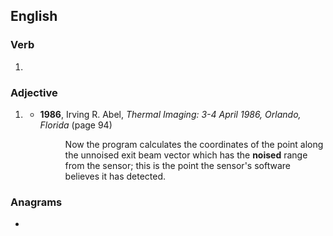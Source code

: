 ==English==

===Verb===
{{head|en|verb form}}

# {{en-past of|noise}}

===Adjective===
{{en-adj|-}}

# {{rfdef|en}}
#: {{ant|en|unnoised}}
#* '''1986''', Irving R. Abel, ''Thermal Imaging: 3-4 April 1986, Orlando, Florida'' (page 94)
#*: Now the program calculates the coordinates of the point along the unnoised exit beam vector which has the '''noised''' range from the sensor; this is the point the sensor's software believes it has detected.

===Anagrams===
* {{anagrams|en|a=deinos|Denios|Edison|Eidson|diones|does in|inodes|no side|on side|on-side|onside}}